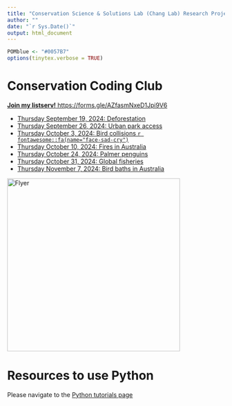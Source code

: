 ```yaml
---
title: "Conservation Science & Solutions Lab (Chang Lab) Research Projects"
author: ""
date: "`r Sys.Date()`"
output: html_document
---
```



```r
POMblue <- "#0057B7"
options(tinytex.verbose = TRUE)
```

# Conservation Coding Club

[**Join my listserv!** https://forms.gle/AZfasmNxeD1Jpi9V6](https://forms.gle/AZfasmNxeD1Jpi9V6)

* [Thursday September 19, 2024: Deforestation](https://colab.research.google.com/drive/1Voqkwp3e_TuegQRVmEYva-0XPb4ff8Gt?usp=sharing)
* [Thursday September 26, 2024: Urban park access](https://colab.research.google.com/drive/1FErMk8SktgMYfnRXoNCqKGAG4LbrCZVJ?usp=sharing)
* [Thursday October 3, 2024: Bird collisions  `r fontawesome::fa(name="face-sad-cry")`](https://colab.research.google.com/drive/16JrCcBrzQbUcYvLKZnbS5dCYVpJUhnPR?usp=sharing)
* [Thursday October 10, 2024: Fires in Australia](https://colab.research.google.com/drive/1i-b8x8xyV8oPnL6pCARHQ9PBBpLIfxm8?usp=drive_link)
* [Thursday October 24, 2024: Palmer penguins](https://colab.research.google.com/drive/1LcLaD1eToEuI6wJMc4Gn2DXXpgOxkMKF?usp=sharing)
* [Thursday October 31, 2024: Global fisheries](https://colab.research.google.com/drive/1u9PP5Ci6QavuB4nwbUFQnFvcN5mhpHaJ?usp=drive_link)
* [Thursday November 7, 2024: Bird baths in Australia](https://colab.research.google.com/drive/1bplRWGlH3dO9rU9sncIFpuVXwv7O6GeN?usp=drive_link)

<img src="https://github.com/chang-consci-lab/labprojects/blob/main/docs/ConservationCodingClubAd.png?raw=true" alt="Flyer" width="400"/>

# Resources to use Python

Please navigate to the [Python tutorials page](https://chang-consci-lab.github.io/labprojects/python-intro.html)

<!--
# Overview
This site contains information such as tutorials or links to documents for performing research in the CSSL / Chang Lab.

## XSEDE RStudio Server instructions

[You can find the documentation for logging into XSEDE and interacting with the resource here.](https://docs.google.com/document/d/1oJMRXiUP0GdzFxMk6LlD3iVpmUyVN5S6tUYIDbUvQE4/edit?usp=sharing)

In addition to the `googlesheets4` package, I recommend installing `readr`. In RStudio, you only need to run this command **once**: `install.packages("readr")`.
-->
